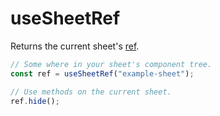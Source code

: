 # useSheetRef

Returns the current sheet's [ref](./actionsheetref.mdx).

```ts
// Some where in your sheet's component tree.
const ref = useSheetRef("example-sheet");

// Use methods on the current sheet.
ref.hide();
```
